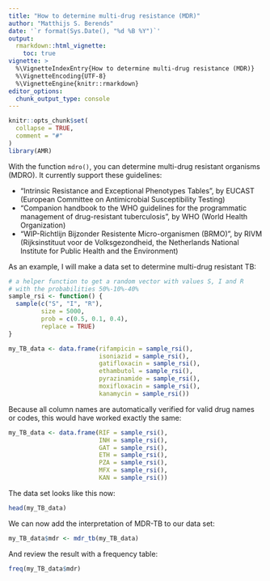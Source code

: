 ```yaml
---
title: "How to determine multi-drug resistance (MDR)"
author: "Matthijs S. Berends"
date: '`r format(Sys.Date(), "%d %B %Y")`'
output: 
  rmarkdown::html_vignette:
    toc: true
vignette: >
  %\VignetteIndexEntry{How to determine multi-drug resistance (MDR)}
  %\VignetteEncoding{UTF-8}
  %\VignetteEngine{knitr::rmarkdown}
editor_options: 
  chunk_output_type: console
---
```


```r
knitr::opts_chunk$set(
  collapse = TRUE,
  comment = "#"
)
library(AMR)
```

With the function `mdro()`, you can determine multi-drug resistant organisms (MDRO). It currently support these guidelines:

* "Intrinsic Resistance and Exceptional Phenotypes Tables", by EUCAST (European Committee on Antimicrobial Susceptibility Testing)
* "Companion handbook to the WHO guidelines for the programmatic management of drug-resistant tuberculosis", by WHO (World Health Organization)
* "WIP-Richtlijn Bijzonder Resistente Micro-organismen (BRMO)", by RIVM (Rijksinstituut voor de Volksgezondheid, the Netherlands National Institute for Public Health and the Environment)

As an example, I will make a data set to determine multi-drug resistant TB:

```r
# a helper function to get a random vector with values S, I and R
# with the probabilities 50%-10%-40%
sample_rsi <- function() {
  sample(c("S", "I", "R"),
         size = 5000,
         prob = c(0.5, 0.1, 0.4),
         replace = TRUE)
}

my_TB_data <- data.frame(rifampicin = sample_rsi(),
                         isoniazid = sample_rsi(),
                         gatifloxacin = sample_rsi(),
                         ethambutol = sample_rsi(),
                         pyrazinamide = sample_rsi(),
                         moxifloxacin = sample_rsi(),
                         kanamycin = sample_rsi())
```

Because all column names are automatically verified for valid drug names or codes, this would have worked exactly the same:

```r
my_TB_data <- data.frame(RIF = sample_rsi(),
                         INH = sample_rsi(),
                         GAT = sample_rsi(),
                         ETH = sample_rsi(),
                         PZA = sample_rsi(),
                         MFX = sample_rsi(),
                         KAN = sample_rsi())
```

The data set looks like this now:

```r
head(my_TB_data)
```

We can now add the interpretation of MDR-TB to our data set:

```r
my_TB_data$mdr <- mdr_tb(my_TB_data)
```

And review the result with a frequency table:

```r
freq(my_TB_data$mdr)
```

